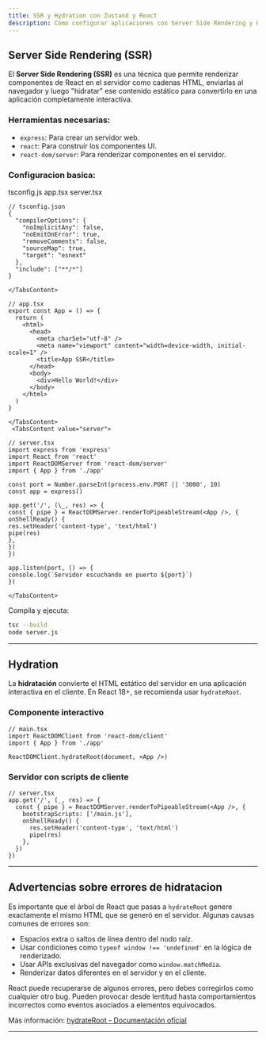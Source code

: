 ```yaml
---
title: SSR y Hydration con Zustand y React
description: Cómo configurar aplicaciones con Server Side Rendering y Hydration usando React y Zustand. Incluye ejemplos prácticos y advertencias importantes.
---
```


## Server Side Rendering (SSR)

El **Server Side Rendering (SSR)** es una técnica que permite renderizar componentes de React en el servidor como cadenas HTML, enviarlas al navegador y luego "hidratar" ese contenido estático para convertirlo en una aplicación completamente interactiva.

### Herramientas necesarias:

- `express`: Para crear un servidor web.
- `react`: Para construir los componentes UI.
- `react-dom/server`: Para renderizar componentes en el servidor.

### Configuracion basica:

<Tabs defaultValue="java" className="pt-5 pb-1">
  <TabsList>
    <TabsTrigger value="tsconfig">tsconfig.js</TabsTrigger>
    <TabsTrigger value="typescript">app.tsx</TabsTrigger>
    <TabsTrigger value="server">server.tsx</TabsTrigger>
  </TabsList>
  <TabsContent value="tsconfig">
   
```go:ts
// tsconfig.json
{
  "compilerOptions": {
    "noImplicitAny": false,
    "noEmitOnError": true,
    "removeComments": false,
    "sourceMap": true,
    "target": "esnext"
  },
  "include": ["**/*"]
}
```
    </TabsContent>
  <TabsContent value="typescript">
   
```go:tsx
// app.tsx
export const App = () => {
  return (
    <html>
      <head>
        <meta charSet="utf-8" />
        <meta name="viewport" content="width=device-width, initial-scale=1" />
        <title>App SSR</title>
      </head>
      <body>
        <div>Hello World!</div>
      </body>
    </html>
  )
}
```
    </TabsContent>
     <TabsContent value="server">
   
```go:tsx
// server.tsx
import express from 'express'
import React from 'react'
import ReactDOMServer from 'react-dom/server'
import { App } from './app'

const port = Number.parseInt(process.env.PORT || '3000', 10)
const app = express()

app.get('/', (\_, res) => {
const { pipe } = ReactDOMServer.renderToPipeableStream(<App />, {
onShellReady() {
res.setHeader('content-type', 'text/html')
pipe(res)
},
})
})

app.listen(port, () => {
console.log(`Servidor escuchando en puerto ${port}`)
})

````
    </TabsContent>
</Tabs>






Compila y ejecuta:

```bash
tsc --build
node server.js
````

---

## Hydration

La **hidratación** convierte el HTML estático del servidor en una aplicación interactiva en el cliente. En React 18+, se recomienda usar `hydrateRoot`.

### Componente interactivo

```go:tsx
// main.tsx
import ReactDOMClient from 'react-dom/client'
import { App } from './app'

ReactDOMClient.hydrateRoot(document, <App />)
```

### Servidor con scripts de cliente

```go:tsx
// server.tsx
app.get('/', (_, res) => {
  const { pipe } = ReactDOMServer.renderToPipeableStream(<App />, {
    bootstrapScripts: ['/main.js'],
    onShellReady() {
      res.setHeader('content-type', 'text/html')
      pipe(res)
    },
  })
})
```

---

## Advertencias sobre errores de hidratacion

Es importante que el árbol de React que pasas a `hydrateRoot` genere exactamente el mismo HTML que se generó en el servidor. Algunas causas comunes de errores son:

- Espacios extra o saltos de línea dentro del nodo raíz.
- Usar condiciones como `typeof window !== 'undefined'` en la lógica de renderizado.
- Usar APIs exclusivas del navegador como `window.matchMedia`.
- Renderizar datos diferentes en el servidor y en el cliente.

React puede recuperarse de algunos errores, pero debes corregirlos como cualquier otro bug. Pueden provocar desde lentitud hasta comportamientos incorrectos como eventos asociados a elementos equivocados.

Más información: [hydrateRoot - Documentación oficial](https://react.dev/reference/react-dom/client/hydrateRoot)

---
